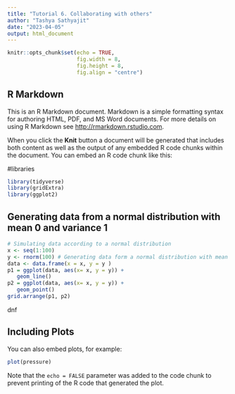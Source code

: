```yaml
---
title: "Tutorial 6. Collaborating with others"
author: "Tashya Sathyajit"
date: "2023-04-05"
output: html_document
---
```


```r
knitr::opts_chunk$set(echo = TRUE,
                      fig.width = 8,
                      fig.height = 8,
                      fig.align = "centre")
```

## R Markdown

This is an R Markdown document. Markdown is a simple formatting syntax for authoring HTML, PDF, and MS Word documents. For more details on using R Markdown see <http://rmarkdown.rstudio.com>.

When you click the **Knit** button a document will be generated that includes both content as well as the output of any embedded R code chunks within the document. You can embed an R code chunk like this:

#libraries
```r
library(tidyverse)
library(gridExtra)
library(ggplot2)

```

## Generating data from a normal distribution with mean 0 and variance 1
```r
# Simulating data according to a normal distribution
x <- seq(1:100)
y <- rnorm(100) # Generating data form a normal distribution with mean 0 and variance 1
data <- data.frame(x = x, y = y )
p1 = ggplot(data, aes(x= x, y = y)) +
   geom_line()
p2 = ggplot(data, aes(x= x, y = y)) +
   geom_point()
grid.arrange(p1, p2)
```
dnf






## Including Plots

You can also embed plots, for example:

```r
plot(pressure)
```

Note that the `echo = FALSE` parameter was added to the code chunk to prevent printing of the R code that generated the plot.
